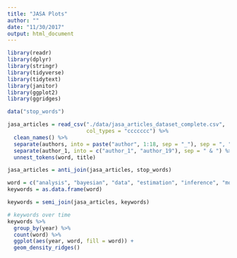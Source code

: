```yaml
---
title: "JASA Plots"
author: ""
date: "11/30/2017"
output: html_document
---
```


```r

library(readr)
library(dplyr)
library(stringr)
library(tidyverse)
library(tidytext)
library(janitor)
library(ggplot2)
library(ggridges)

data("stop_words")

jasa_articles = read_csv("./data/jasa_articles_dataset_complete.csv",
                         col_types = "ccccccc") %>%
  clean_names() %>% 
  separate(authors, into = paste("author", 1:18, sep = "_"), sep = ", ") %>% 
  separate(author_1, into = c("author_1", "author_19"), sep = " & ") %>% 
  unnest_tokens(word, title)

jasa_articles = anti_join(jasa_articles, stop_words)

word = c("analysis", "bayesian", "data", "estimation", "inference", "model", "nonparametric", "regression", "statistics")
keywords = as.data.frame(word)

keywords = semi_join(jasa_articles, keywords)

# keywords over time
keywords %>% 
  group_by(year) %>% 
  count(word) %>% 
  ggplot(aes(year, word, fill = word)) + 
  geom_density_ridges()

```

